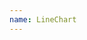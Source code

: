 ```yaml
---
name: LineChart
---
```


<Playground showEditor={true}>
  <LineChart
    data={[
      { value: 100 },
      { value: 200 },
      { value: 120 },
      { value: 345 },
      { value: 90 },
      { value: 220 },
      { value: 400 },
    ]}
  />
</Playground>
